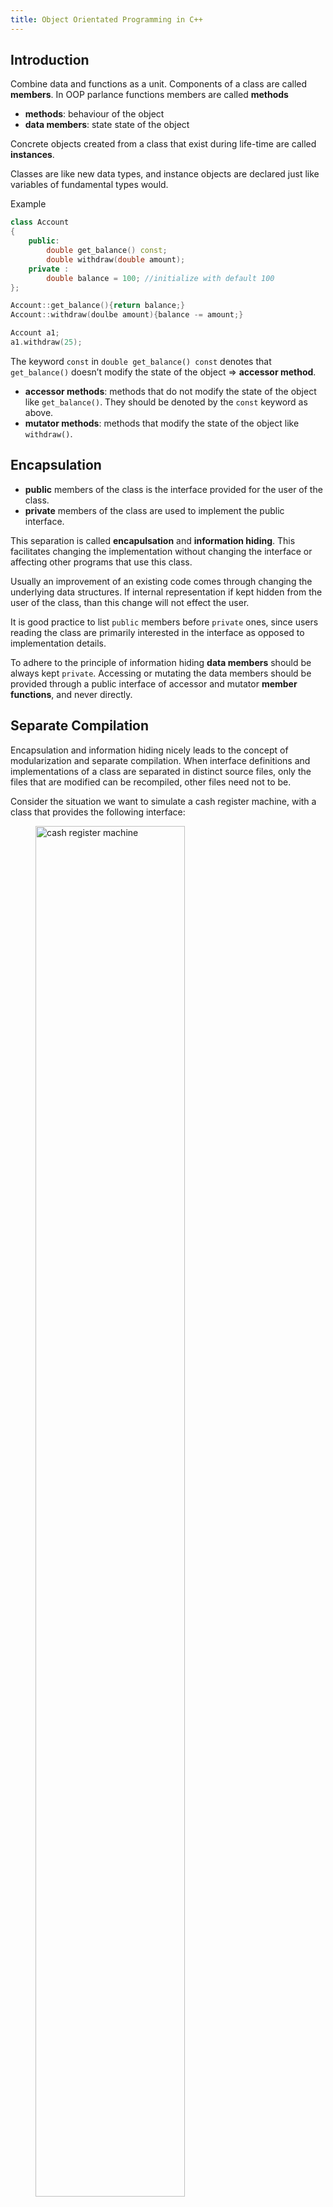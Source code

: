 ```yaml
---
title: Object Orientated Programming in C++
---
```


## Introduction

Combine data and functions as a unit. Components of a class
are called **members**. In OOP parlance
functions members are called **methods**

* **methods**:  behaviour of the object
* **data members**:  state state of the object  

Concrete objects created from a class that exist during life-time
are called **instances**.

Classes are like new data types, and instance objects are declared
just like variables of fundamental types would. 


Example

```cpp
class Account
{
    public: 
        double get_balance() const;
        double withdraw(double amount);
    private :
        double balance = 100; //initialize with default 100
};

Account::get_balance(){return balance;}
Account::withdraw(doulbe amount){balance -= amount;}

Account a1;
a1.withdraw(25);
```

:::{.callout-note}
The keyword `const` in `double get_balance() const` denotes that `get_balance()`
doesn't modify the state of the object $\Rightarrow$ **accessor method**.
:::

* **accessor methods**: methods that do not modify the state of the object
  like `get_balance()`. They should be denoted by the `const` keyword as above.
* **mutator methods**: methods that modify the state of the object like
  `withdraw()`.

## Encapsulation

* **public** members of the class is the interface provided for the 
user of the class.
* **private** members of the class are used to implement the public interface.

This separation is called **encapulsation** and **information hiding**. 
This facilitates changing the implementation without changing the interface
or affecting other programs that use this class. 

Usually an improvement of an existing code comes through changing the 
underlying data structures. If internal representation if kept hidden
from the user of the class, than this change will not effect the user. 

:::{.callout-note}
It is good practice to list `public` members before 
`private` ones, since users reading the class are primarily
interested in the interface as opposed to implementation details.
:::


To adhere to the principle of information hiding **data members** should
be always kept `private`. Accessing or mutating the data members should
be provided through a public interface of accessor and mutator
**member functions**, and never directly. 


## Separate Compilation

Encapsulation and information hiding nicely leads to the concept of modularization
and separate compilation. When interface definitions and implementations of a
class are separated in distinct source files, only the files that are modified
can be recompiled, other files need not to be. 

Consider the situation we want to simulate a cash register machine, with a class
that provides the following interface:

![cash register machine](./imgs/cash-register.png){width="75%"}

We provide the interface for the class 'CashRegister'in a header file: 

```.cpp
#ifndef CASHR_H
#define CASHR_H

class CashRegister
{
    public:
        CashRegister();
        double get_total() const;
        int get_count() const;
        void clear();
        void add_item(double amount);
        void display() const;
    private:
        int item_count;
        double price_total;
};

#endif // !CASHR_h
```

Note the 

```cpp
#ifdef CASHR_H
#define CASHR_H

//... contents of the header file

#endif //CASHR_H
```

construct. This is called a **header guard**. It is possible that
in a project there are many files that use the `CashRegister` class. When multiple such
files are included in another file, the problem will arise that header definitions of `CashRegister`
are included multiple times. As multiple definitions are not legal, this would cause a compiler error. 
Header guard ensures this, and always should be used. 

The implementation of this interface definition is provided separately in a `.cpp` file:

```.cpp
#include "cash_register.hh"
#include <iostream>

CashRegister::CashRegister()
{
    item_count = 0;
    price_total = 0;
}
int CashRegister::get_count() const {return item_count;}
double CashRegister::get_total() const {return price_total;}
void CashRegister::display() const {
    std::cout << "count: " << get_count() << std::endl
              << "sum: " << get_total() << std::endl;
}
void CashRegister::clear() 
{
    item_count = 0; 
    price_total = 0;
}
void CashRegister::add_item(double amount)
{
    item_count++;
    price_total += amount;
}
```

Note that other additional headers needed for the implementation like `<iostream>
are also included. 

Finally we create test program called `test_cashregister.cc` with a `main()` function, that will utilize 
and test the `CashRegister` class:

```.cpp
#include "cash_register.hh"
#include <iostream>


void display_n(CashRegister cr)
{
    cr.display();
    std::cout << std::endl;
}

int main(int argc, char const *argv[])
{
    CashRegister cr1;
    display_n(cr1);
    cr1.add_item(15.4); 
    display_n(cr1);
    cr1.clear();
    display_n(cr1);
    return 0;
}
```

Note that `test_cashregister.cc` only has the interface to `CashRegister` via the header `cash_register.hh`
but not the actual implementation. This is well intented, since we want to provide the implementation
to the compiler as follows: 

```.bash
g++ -o test_cashregister test_cashregister.cc cash_register.cc
```

How headers are interrelated and compiled together into an executable can be visualised as follows:

![test CashRegister](./imgs/cash-register-test.png){width="85%"}  

The important advantage here is that if the implementation of `CashRegister` changes, this is
reflected solely in `cash_register.cc`. Thus during recompilation, this file alone needs to be 
recompiled and linked against `test_cashregister.cc`. For large software projects and collaborative
programming this modularization is essential. 








## Constructors & Destructors

### Constructors 

* Constructor method is called 
  after an object is initialized/created in memory.
* It can defined manually by the programmer, otherwise
  a **default constructor** always exists. 
  In case of manual definition it can have a list of arguments,
  just like any other method.
* When a constuctor is defined manually, the default constructor (one
  without any arguments must be redefined explicitly by the programmer)
  $\Rightarrow$ overloading.
* For class `A` its constructor is called `A()`. (Same name as its class)
* Has no return value, but doesn't use keyword `void`

### Destructors

* The method called before the memory occupied by the object is freed.
* It can be defined by  the programmer, otherwise **default destructor** is created.
* Destructor for class `A` is called `~A()`
* Destructors have no arguments, no return value, do not use `void`.

Example:


```cpp
class Account
{
    public : 
        Account(double amount);
        Account(); //default constructor must be now explicitly defined
        ~Account();
        ... //rest of class
};

// ... rest of implementations

// initializes account with initial balance of amount
Account::Account(double amount) {balance = amount;} 

// overloaded constructors defininig default constructor, which
// initializes account to a default value of 100
Account::Account() {balance = 100;} 
```

Then 

```cpp
    Account a1;
    std::cout << a1.get_balance() << std::endl;
    a1.withdraw(100);
    std::cout << a1.get_balance() << std::endl;

    Account a2(500);
    std::cout << a2.get_balance() << std::endl;
    a2.withdraw(100);
    std::cout << a2.get_balance() << std::endl;
```

prints out

```default
100
0
500
400
```




## Composition / Aggregation


## Inheritence



